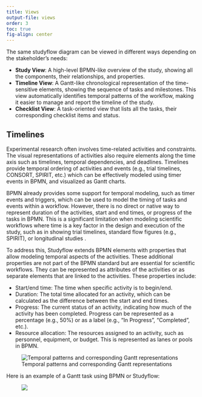 ```yaml
---
title: Views
output-file: views
order: 3
toc: true
fig-align: center
---
```


The same studyflow diagram can be viewed in different ways depending on the stakeholder's needs:

- **Study View**: A high-level BPMN-like overview of the study, showing all the components, their relationships, and properties.
- **Timeline View**: A Gantt-like chronological representation of the time-sensitive elements, showing the sequence of tasks and milestones. This view automatically identifies temporal patterns of the workflow, making it easier to manage and report the timeline of the study.
- **Checklist View**: A task-oriented view that lists all the tasks, their corresponding checklist items and status.


## Timelines

Experimental research often involves time-related activities and constraints. The visual representations of activities also require elements along the time axis such as timelines, temporal dependencies, and deadlines. Timelines provide temporal ordering of activities and events (e.g., trial timelines, CONSORT, SPIRIT, etc.) which can be effectively modeled using timer events in BPMN, and visualized as Gantt charts.

BPMN already provides some support for temporal modeling, such as timer events and triggers, which can be used to model the timing of tasks and events within a workflow. However, there is no direct or native way to represent duration of the activities, start and end times, or progress of the tasks in BPMN. This is a significant limitation when modeling scientific workflows where time is a key factor in the design and execution of the study, such as in showing trial timelines, standard flow figures (e.g., SPIRIT), or longitudinal studies .

To address this, Studyflow extends BPMN elements with properties that allow modeling temporal aspects of the activities. These additional properties are not part of the BPMN standard but are essential for scientific workflows. They can be represented as attributes of the activities or as separate elements that are linked to the activities. These properties include:

- Start/end time: The time when specific activity is to begin/end.
- Duration: The total time allocated for an activity, which can be calculated as the difference between the start and end times.
- Progress: The current status of an activity, indicating how much of the activity has been completed. Progress can be represented as a percentage (e.g., 50%) or as a label (e.g., "In Progress", "Completed", etc.).
- Resource allocation: The resources assigned to an activity, such as personnel, equipment, or budget. This is represented as lanes or pools in BPMN.

:::{#timeline-patterns layout="[[-1,1,-1]]" fig-align="center" .caption-center}

![Temporal patterns and corresponding Gantt representations](../assets/img/timeline_patterns.png){.lightbox}
:::

Here is an example of a Gantt task using BPMN or Studyflow:

:::{#timeline-patterns-2 layout="[[-1,1,-1]]" fig-align="center" .caption-center}
![&zwnj;](../assets/img/gantt_task.studyflow.png)
:::
